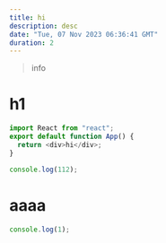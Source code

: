 ```yaml
---
title: hi
description: desc
date: "Tue, 07 Nov 2023 06:36:41 GMT"
duration: 2
---
```


> info

# h1

<Sandpack template="react">

```js filename="App.js"
import React from "react";
export default function App() {
  return <div>hi</div>;
}
```

```js filename="t.js"
console.log(112);
```

</Sandpack>

# aaaa

<Sandpack>

```js filename="index.js"
console.log(1);
```

</Sandpack>
